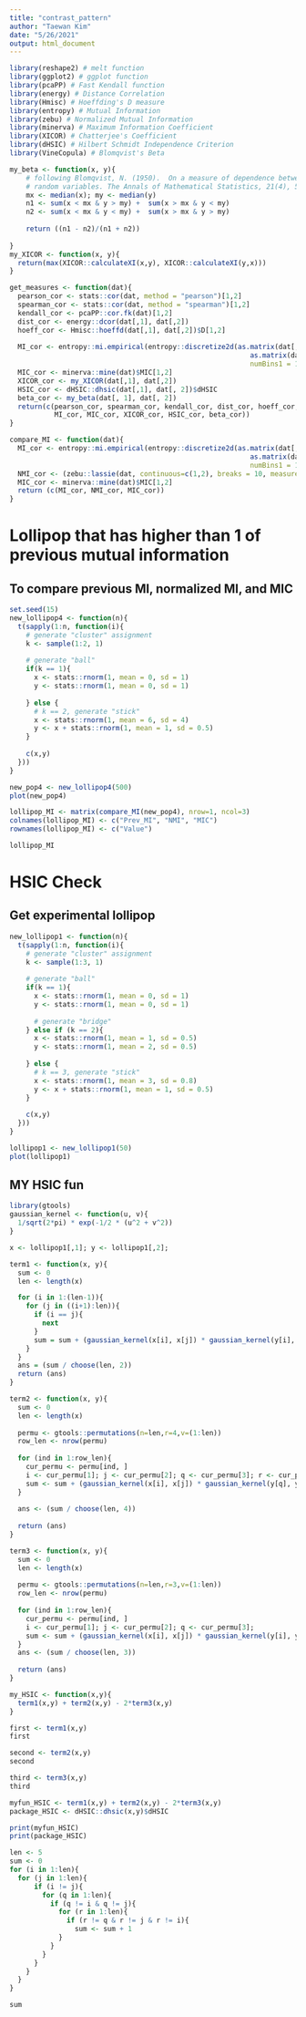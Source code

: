 ```yaml
---
title: "contrast_pattern"
author: "Taewan Kim"
date: "5/26/2021"
output: html_document
---
```


```r
library(reshape2) # melt function
library(ggplot2) # ggplot function
library(pcaPP) # Fast Kendall function
library(energy) # Distance Correlation
library(Hmisc) # Hoeffding's D measure
library(entropy) # Mutual Information
library(zebu) # Normalized Mutual Information
library(minerva) # Maximum Information Coefficient
library(XICOR) # Chatterjee's Coefficient
library(dHSIC) # Hilbert Schmidt Independence Criterion
library(VineCopula) # Blomqvist's Beta
```

```r
my_beta <- function(x, y){
    # following Blomqvist, N. (1950).  On a measure of dependence between two
    # random variables. The Annals of Mathematical Statistics, 21(4), 593-600.
    mx <- median(x); my <- median(y)
    n1 <- sum(x < mx & y > my) +  sum(x > mx & y < my)
    n2 <- sum(x < mx & y < my) +  sum(x > mx & y > my)
    
    return ((n1 - n2)/(n1 + n2))
 
}
my_XICOR <- function(x, y){
  return(max(XICOR::calculateXI(x,y), XICOR::calculateXI(y,x)))
}
```

```r
get_measures <- function(dat){
  pearson_cor <- stats::cor(dat, method = "pearson")[1,2]
  spearman_cor <- stats::cor(dat, method = "spearman")[1,2]
  kendall_cor <- pcaPP::cor.fk(dat)[1,2]
  dist_cor <- energy::dcor(dat[,1], dat[,2])
  hoeff_cor <- Hmisc::hoeffd(dat[,1], dat[,2])$D[1,2]
  
  MI_cor <- entropy::mi.empirical(entropy::discretize2d(as.matrix(dat[, 1]),
                                                           as.matrix(dat[, 2]),
                                                           numBins1 = 10, numBins2 = 10))
  MIC_cor <- minerva::mine(dat)$MIC[1,2]
  XICOR_cor <- my_XICOR(dat[,1], dat[,2])
  HSIC_cor <- dHSIC::dhsic(dat[,1], dat[, 2])$dHSIC
  beta_cor <- my_beta(dat[, 1], dat[, 2])
  return(c(pearson_cor, spearman_cor, kendall_cor, dist_cor, hoeff_cor,
           MI_cor, MIC_cor, XICOR_cor, HSIC_cor, beta_cor))
}

compare_MI <- function(dat){
  MI_cor <- entropy::mi.empirical(entropy::discretize2d(as.matrix(dat[, 1]),
                                                           as.matrix(dat[, 2]),
                                                           numBins1 = 10, numBins2 = 10))
  NMI_cor <- (zebu::lassie(dat, continuous=c(1,2), breaks = 10, measure = "npmi"))$global
  MIC_cor <- minerva::mine(dat)$MIC[1,2]
  return (c(MI_cor, NMI_cor, MIC_cor))
}
```

# Lollipop that has higher than 1 of previous mutual information

## To compare previous MI, normalized MI, and MIC 

```r
set.seed(15)
new_lollipop4 <- function(n){
  t(sapply(1:n, function(i){
    # generate "cluster" assignment
    k <- sample(1:2, 1)
    
    # generate "ball"
    if(k == 1){
      x <- stats::rnorm(1, mean = 0, sd = 1)
      y <- stats::rnorm(1, mean = 0, sd = 1)
      
    } else {
      # k == 2, generate "stick"
      x <- stats::rnorm(1, mean = 6, sd = 4)
      y <- x + stats::rnorm(1, mean = 1, sd = 0.5)
    }
        
    c(x,y)
  }))
}
```

```r
new_pop4 <- new_lollipop4(500)
plot(new_pop4)
```

```r
lollipop_MI <- matrix(compare_MI(new_pop4), nrow=1, ncol=3)
colnames(lollipop_MI) <- c("Prev_MI", "NMI", "MIC")
rownames(lollipop_MI) <- c("Value")

lollipop_MI
```

# HSIC Check

## Get experimental lollipop

```r
new_lollipop1 <- function(n){
  t(sapply(1:n, function(i){
    # generate "cluster" assignment
    k <- sample(1:3, 1)
    
    # generate "ball"
    if(k == 1){
      x <- stats::rnorm(1, mean = 0, sd = 1)
      y <- stats::rnorm(1, mean = 0, sd = 1)
    
      # generate "bridge"
    } else if (k == 2){
      x <- stats::rnorm(1, mean = 1, sd = 0.5)
      y <- stats::rnorm(1, mean = 2, sd = 0.5)
      
    } else {
      # k == 3, generate "stick"
      x <- stats::rnorm(1, mean = 3, sd = 0.8)
      y <- x + stats::rnorm(1, mean = 1, sd = 0.5)
    } 
    
    c(x,y)
  }))
}
```

```r
lollipop1 <- new_lollipop1(50)
plot(lollipop1)
```


## MY HSIC fun

```r
library(gtools)
gaussian_kernel <- function(u, v){
  1/sqrt(2*pi) * exp(-1/2 * (u^2 + v^2))
}

x <- lollipop1[,1]; y <- lollipop1[,2];

term1 <- function(x, y){
  sum <- 0
  len <- length(x)

  for (i in 1:(len-1)){
    for (j in ((i+1):len)){
      if (i == j){
        next
      }
      sum = sum + (gaussian_kernel(x[i], x[j]) * gaussian_kernel(y[i], y[j]))
    }
  }
  ans = (sum / choose(len, 2))
  return (ans)
}

term2 <- function(x, y){
  sum <- 0
  len <- length(x)
  
  permu <- gtools::permutations(n=len,r=4,v=(1:len))
  row_len <- nrow(permu)
  
  for (ind in 1:row_len){
    cur_permu <- permu[ind, ]
    i <- cur_permu[1]; j <- cur_permu[2]; q <- cur_permu[3]; r <- cur_permu[4];
    sum <- sum + (gaussian_kernel(x[i], x[j]) * gaussian_kernel(y[q], y[r]))
  }
  
  ans <- (sum / choose(len, 4))
  
  return (ans)
}

term3 <- function(x, y){
  sum <- 0
  len <- length(x)
  
  permu <- gtools::permutations(n=len,r=3,v=(1:len))
  row_len <- nrow(permu)
  
  for (ind in 1:row_len){
    cur_permu <- permu[ind, ]
    i <- cur_permu[1]; j <- cur_permu[2]; q <- cur_permu[3];
    sum <- sum + (gaussian_kernel(x[i], x[j]) * gaussian_kernel(y[i], y[q]))
  }
  ans <- (sum / choose(len, 3))
  
  return (ans)
}

my_HSIC <- function(x,y){
  term1(x,y) + term2(x,y) - 2*term3(x,y)
}
```


```r
first <- term1(x,y)
first
```

```r
second <- term2(x,y)
second
```

```r
third <- term3(x,y)
third
```

```r
myfun_HSIC <- term1(x,y) + term2(x,y) - 2*term3(x,y)
package_HSIC <- dHSIC::dhsic(x,y)$dHSIC

print(myfun_HSIC)
print(package_HSIC)
```


```r
len <- 5
sum <- 0
for (i in 1:len){
  for (j in 1:len){
      if (i != j){
        for (q in 1:len){
          if (q != i & q != j){
            for (r in 1:len){
              if (r != q & r != j & r != i){
                sum <- sum + 1
            }
          }
        }
      }
    }
  }
}

sum
```